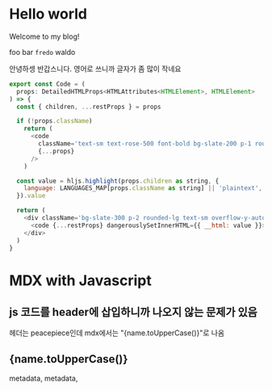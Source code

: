 # Hello world

Welcome to my blog!

foo bar `fredo` waldo

안녕하셍 반갑스니다. 영어로 쓰니까 글자가 좀 많이 작네요

```js
export const Code = (
  props: DetailedHTMLProps<HTMLAttributes<HTMLElement>, HTMLElement>
) => {
  const { children, ...restProps } = props

  if (!props.className)
    return (
      <code
        className='text-sm text-rose-500 font-bold bg-slate-200 p-1 rounded-md'
        {...props}
      />
    )

  const value = hljs.highlight(props.children as string, {
    language: LANGUAGES_MAP[props.className as string] || 'plaintext',
  }).value

  return (
    <div className='bg-slate-300 p-2 rounded-lg text-sm overflow-y-auto'>
      <code {...restProps} dangerouslySetInnerHTML={{ __html: value }}></code>
    </div>
  )
}
```


# MDX with Javascript

## js 코드를 header에 삽입하니까 나오지 않는 문제가 있음

헤더는 peacepiece인데 mdx에서는 "\{name.toUpperCase()\}"로 나옴

## {name.toUpperCase()}

metadata, metadata,

